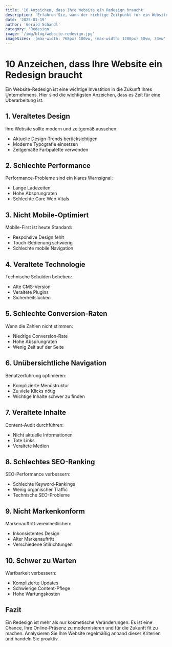 ```yaml
---
title: '10 Anzeichen, dass Ihre Website ein Redesign braucht'
description: 'Erfahren Sie, wann der richtige Zeitpunkt für ein Website-Redesign gekommen ist und worauf Sie dabei achten sollten.'
date: '2025-01-19'
author: 'Gerald Schandl'
category: 'Redesign'
image: '/img/blog/website-redesign.jpg'
imageSizes: '(max-width: 768px) 100vw, (max-width: 1200px) 50vw, 33vw'
---
```


# 10 Anzeichen, dass Ihre Website ein Redesign braucht

Ein Website-Redesign ist eine wichtige Investition in die Zukunft Ihres Unternehmens. Hier sind die wichtigsten Anzeichen, dass es Zeit für eine Überarbeitung ist.

## 1. Veraltetes Design

Ihre Website sollte modern und zeitgemäß aussehen:

- Aktuelle Design-Trends berücksichtigen
- Moderne Typografie einsetzen
- Zeitgemäße Farbpalette verwenden

## 2. Schlechte Performance

Performance-Probleme sind ein klares Warnsignal:

- Lange Ladezeiten
- Hohe Absprungraten
- Schlechte Core Web Vitals

## 3. Nicht Mobile-Optimiert

Mobile-First ist heute Standard:

- Responsive Design fehlt
- Touch-Bedienung schwierig
- Schlechte mobile Navigation

## 4. Veraltete Technologie

Technische Schulden beheben:

- Alte CMS-Version
- Veraltete Plugins
- Sicherheitslücken

## 5. Schlechte Conversion-Raten

Wenn die Zahlen nicht stimmen:

- Niedrige Conversion-Rate
- Hohe Absprungraten
- Wenig Zeit auf der Seite

## 6. Unübersichtliche Navigation

Benutzerführung optimieren:

- Komplizierte Menüstruktur
- Zu viele Klicks nötig
- Wichtige Inhalte schwer zu finden

## 7. Veraltete Inhalte

Content-Audit durchführen:

- Nicht aktuelle Informationen
- Tote Links
- Veraltete Medien

## 8. Schlechtes SEO-Ranking

SEO-Performance verbessern:

- Schlechte Keyword-Rankings
- Wenig organischer Traffic
- Technische SEO-Probleme

## 9. Nicht Markenkonform

Markenauftritt vereinheitlichen:

- Inkonsistentes Design
- Alter Markenauftritt
- Verschiedene Stilrichtungen

## 10. Schwer zu Warten

Wartbarkeit verbessern:

- Komplizierte Updates
- Schwierige Content-Pflege
- Hohe Wartungskosten

## Fazit

Ein Redesign ist mehr als nur kosmetische Veränderungen. Es ist eine Chance, Ihre Online-Präsenz zu modernisieren und für die Zukunft fit zu machen. Analysieren Sie Ihre Website regelmäßig anhand dieser Kriterien und handeln Sie proaktiv.
